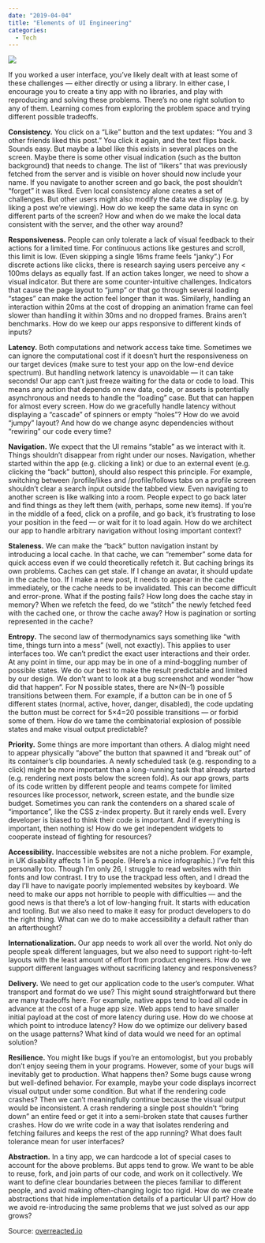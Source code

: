 ---
date: "2019-04-04"
title: "Elements of UI Engineering"
categories:
  - Tech
---

![](./charles-456501-unsplash.jpg)

If you worked a user interface, you’ve likely dealt with at least some of these challenges — either directly or using a library. In either case, I encourage you to create a tiny app with no libraries, and play with reproducing and solving these problems. There’s no one right solution to any of them. Learning comes from exploring the problem space and trying different possible tradeoffs.  

**Consistency.** You click on a “Like” button and the text updates: “You and 3 other friends liked this post.” You click it again, and the text flips back. Sounds easy. But maybe a label like this exists in several places on the screen. Maybe there is some other visual indication (such as the button background) that needs to change. The list of “likers” that was previously fetched from the server and is visible on hover should now include your name. If you navigate to another screen and go back, the post shouldn’t “forget” it was liked. Even local consistency alone creates a set of challenges. But other users might also modify the data we display (e.g. by liking a post we’re viewing). How do we keep the same data in sync on different parts of the screen? How and when do we make the local data consistent with the server, and the other way around?

**Responsiveness.** People can only tolerate a lack of visual feedback to their actions for a limited time. For continuous actions like gestures and scroll, this limit is low. (Even skipping a single 16ms frame feels “janky”.) For discrete actions like clicks, there is research saying users perceive any < 100ms delays as equally fast. If an action takes longer, we need to show a visual indicator. But there are some counter-intuitive challenges. Indicators that cause the page layout to “jump” or that go through several loading “stages” can make the action feel longer than it was. Similarly, handling an interaction within 20ms at the cost of dropping an animation frame can feel slower than handling it within 30ms and no dropped frames. Brains aren’t benchmarks. How do we keep our apps responsive to different kinds of inputs?

**Latency.** Both computations and network access take time. Sometimes we can ignore the computational cost if it doesn’t hurt the responsiveness on our target devices (make sure to test your app on the low-end device spectrum). But handling network latency is unavoidable — it can take seconds! Our app can’t just freeze waiting for the data or code to load. This means any action that depends on new data, code, or assets is potentially asynchronous and needs to handle the “loading” case. But that can happen for almost every screen. How do we gracefully handle latency without displaying a “cascade” of spinners or empty “holes”? How do we avoid “jumpy” layout? And how do we change async dependencies without “rewiring” our code every time?

**Navigation.** We expect that the UI remains “stable” as we interact with it. Things shouldn’t disappear from right under our noses. Navigation, whether started within the app (e.g. clicking a link) or due to an external event (e.g. clicking the “back” button), should also respect this principle. For example, switching between /profile/likes and /profile/follows tabs on a profile screen shouldn’t clear a search input outside the tabbed view. Even navigating to another screen is like walking into a room. People expect to go back later and find things as they left them (with, perhaps, some new items). If you’re in the middle of a feed, click on a profile, and go back, it’s frustrating to lose your position in the feed — or wait for it to load again. How do we architect our app to handle arbitrary navigation without losing important context?

**Staleness.** We can make the “back” button navigation instant by introducing a local cache. In that cache, we can “remember” some data for quick access even if we could theoretically refetch it. But caching brings its own problems. Caches can get stale. If I change an avatar, it should update in the cache too. If I make a new post, it needs to appear in the cache immediately, or the cache needs to be invalidated. This can become difficult and error-prone. What if the posting fails? How long does the cache stay in memory? When we refetch the feed, do we “stitch” the newly fetched feed with the cached one, or throw the cache away? How is pagination or sorting represented in the cache?

**Entropy.** The second law of thermodynamics says something like “with time, things turn into a mess” (well, not exactly). This applies to user interfaces too. We can’t predict the exact user interactions and their order. At any point in time, our app may be in one of a mind-boggling number of possible states. We do our best to make the result predictable and limited by our design. We don’t want to look at a bug screenshot and wonder “how did that happen”. For N possible states, there are N×(N–1) possible transitions between them. For example, if a button can be in one of 5 different states (normal, active, hover, danger, disabled), the code updating the button must be correct for 5×4=20 possible transitions — or forbid some of them. How do we tame the combinatorial explosion of possible states and make visual output predictable?

**Priority.** Some things are more important than others. A dialog might need to appear physically “above” the button that spawned it and “break out” of its container’s clip boundaries. A newly scheduled task (e.g. responding to a click) might be more important than a long-running task that already started (e.g. rendering next posts below the screen fold). As our app grows, parts of its code written by different people and teams compete for limited resources like processor, network, screen estate, and the bundle size budget. Sometimes you can rank the contenders on a shared scale of “importance”, like the CSS z-index property. But it rarely ends well. Every developer is biased to think their code is important. And if everything is important, then nothing is! How do we get independent widgets to cooperate instead of fighting for resources?

**Accessibility.** Inaccessible websites are not a niche problem. For example, in UK disability affects 1 in 5 people. (Here’s a nice infographic.) I’ve felt this personally too. Though I’m only 26, I struggle to read websites with thin fonts and low contrast. I try to use the trackpad less often, and I dread the day I’ll have to navigate poorly implemented websites by keyboard. We need to make our apps not horrible to people with difficulties — and the good news is that there’s a lot of low-hanging fruit. It starts with education and tooling. But we also need to make it easy for product developers to do the right thing. What can we do to make accessibility a default rather than an afterthought?

**Internationalization.** Our app needs to work all over the world. Not only do people speak different languages, but we also need to support right-to-left layouts with the least amount of effort from product engineers. How do we support different languages without sacrificing latency and responsiveness?

**Delivery.** We need to get our application code to the user’s computer. What transport and format do we use? This might sound straightforward but there are many tradeoffs here. For example, native apps tend to load all code in advance at the cost of a huge app size. Web apps tend to have smaller initial payload at the cost of more latency during use. How do we choose at which point to introduce latency? How do we optimize our delivery based on the usage patterns? What kind of data would we need for an optimal solution?

**Resilience.** You might like bugs if you’re an entomologist, but you probably don’t enjoy seeing them in your programs. However, some of your bugs will inevitably get to production. What happens then? Some bugs cause wrong but well-defined behavior. For example, maybe your code displays incorrect visual output under some condition. But what if the rendering code crashes? Then we can’t meaningfully continue because the visual output would be inconsistent. A crash rendering a single post shouldn’t “bring down” an entire feed or get it into a semi-broken state that causes further crashes. How do we write code in a way that isolates rendering and fetching failures and keeps the rest of the app running? What does fault tolerance mean for user interfaces?

**Abstraction.** In a tiny app, we can hardcode a lot of special cases to account for the above problems. But apps tend to grow. We want to be able to reuse, fork, and join parts of our code, and work on it collectively. We want to define clear boundaries between the pieces familiar to different people, and avoid making often-changing logic too rigid. How do we create abstractions that hide implementation details of a particular UI part? How do we avoid re-introducing the same problems that we just solved as our app grows?

Source: [overreacted.io](https://overreacted.io/the-elements-of-ui-engineering/)